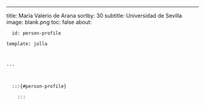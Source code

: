---
title: María Valerio de Arana
sortby: 30
subtitle: Universidad de Sevilla
image: blank.png
toc: false
about:

      id: person-profile

    template: jolla

    

    ---

      

      :::{#person-profile}

        :::

